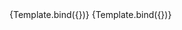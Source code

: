 

<Meta title="Components/InputText/IconPosition" component={VvInputText} />

<Canvas>
	<Story
		name="Left"
		args={{
			name: 'input-text-icon',
			icon: 'add',
			iconPosition: 'left'
		}}>
		{Template.bind({})}
	</Story>
</Canvas>

<Canvas>
	<Story
		name="Right"
		args={{
			name: 'input-text-icon',
			icon: 'add',
			iconPosition: 'right'
		}}>
		{Template.bind({})}
	</Story>
</Canvas>

